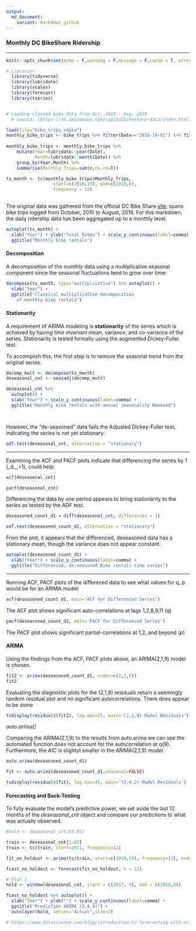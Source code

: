 ```yaml
---
output: 
  md_document:
    variant: markdown_github
---
```


### Monthly DC BikeShare Ridership


***** 

```r
knitr::opts_chunk$set(echo = F,warning = F,message = F,cache = T, error=F, fig.width = 9)

# Libraries
  library(tidyverse)
  library(lubridate)
  library(scales)
  library(forecast)
  library(tseries)


# Loading cleaned bike data from Oct, 2010 - Aug, 2018 
  # source: (https://s3.amazonaws.com/capitalbikeshare-data/index.html)

load(file="bike_trips.rdata")
monthly_bike_trips <- bike_trips %>% filter(Date>="2010-10-01") %>% filter(Date<"2018-09-01")
  
monthly_bike_trips <- monthly_bike_trips %>%
    mutate(Year=lubridate::year(Date),
           Month=lubridate::month(Date)) %>%
    group_by(Year,Month) %>%
    summarise(Monthly_Trips=sum(n,na.rm=T))

ts_month <- ts(monthly_bike_trips$Monthly_Trips,
                  start=c(2010,10), end=c(2018,8), 
                  frequency = 12)
  
```


The original data was gathered from the official DC Bike Share [site](https://s3.amazonaws.com/capitalbikeshare-data/index.html), spans bike trips logged from October, 2010 to August, 2018. For this markdown, the daily ridership data has been aggregated up to a monthly level.



```r
autoplot(ts_month) +
  xlab("Year") + ylab("Total Rides") + scale_y_continuous(label=comma) +
  ggtitle("Monthly bike rentals")

```

#### Decomposition

A decomposition of the monthly data using a multiplicative seasonal component since the seasonal fluctuations tend to grow over time:

```r
decompose(ts_month, type="multiplicative") %>% autoplot() + 
  xlab("Year") +
  ggtitle("Classical multiplicative decomposition
    of monthly bike rentals")

```

#### Stationarity

A requirement of ARIMA modeling is **stationarity** of the series which is achieved by having _time invariant_ mean, variance, and co-variance of the series. Stationarity is tested formally using the augmented Dickey-Fuller test. 

To accomplish this, the first step is to remove the seasonal trend from the original series.

```r

decomp_mult <- decompose(ts_month)
deseasonal_cnt <- seasadj(decomp_mult) 

deseasonal_cnt %>%
  autoplot() + 
  xlab("Year") + scale_y_continuous(label=comma) +
  ggtitle("Monthly bike rentals with annual seasonality Removed")




```

However, the "de-seasoned" data fails the Adjusted Dickey-Fuller test, indicating the series is not yet stationary:

```r

adf.test(deseasonal_cnt, alternative = "stationary") 

```

****

Examining the ACF and PACF plots indicate that differencing the series by 1 (_d__=1), could help:

```r

acf(deseasonal_cnt) 

pacf(deseasonal_cnt)

```


Differencing the data by one period appears to bring stationarity to the series as tested by the ADF test. 

```r
deseasoned_count_d1 = diff(deseasonal_cnt, differences = 1)

adf.test(deseasoned_count_d1, alternative = "stationary") 

```


From the plot, it appears that the differenced, deseasoned data has a stationary mean, though the variance does not appear constant: 

```r
autoplot(deseasoned_count_d1) +
  xlab("Year") + scale_y_continuous(label=comma) +
  ggtitle("Differenced, de-seasoned Bike rentals time series")

```

****

Running ACF, PACF plots of the differeced data to see what values for _q_, _p_ would be for an ARIMA model:

```r

acf(deseasoned_count_d1, main='ACF for Differenced Series')

```

The ACF plot shows significant auto-correlations at lags 1,2,8,9,11 (_q_)

```r

pacf(deseasoned_count_d1, main='PACF for Differenced Series')

```

The PACF plot shows significant partial-correlations at 1,2, and beyond (_p_)


#### ARIMA

Using the findings from the ACF, PACF plots above, an ARIMA(2,1,9) model is chosen. 

```r

fit2 <- arima(deseasoned_count_d1, order=c(2,1,9))
fit2 


```


Evaluating the diagnostic plots for the (2,1,9) residuals return a seemingly random residual plot and no significant autocorrelations. There does appear to be some  

```r
tsdisplay(residuals(fit2), lag.max=15, main='(2,1,9) Model Residuals')
```


_auto.arima()_

Comparing the ARIMA(2,1,9) to the results from auto.arima we can see the automated function does not account for the autocorrelation at q(9). Furthermore, the AIC is slightyl smaller in the ARIMA(2,1,9) model.

```r

auto.arima(deseasoned_count_d1)

fit <- auto.arima(deseasoned_count_d1,seasonal=FALSE) 

tsdisplay(residuals(fit), lag.max=45, main='(2,0,2) Model Residuals')


```



#### Forecasting and Back-Testing

To fully evaluate the model's predictive power, we set aside the last 12 months of the _deseasonal_cnt_ object and compare our predictions to what was actually observed.

```r

#hold <- deseasonal_cnt[84:95]

train <- deseasonal_cnt[1:83]
train <- ts(train, start=2011, frequency=12)

fit_no_holdout <- arima(ts(train, start=c(2010,10), frequency=12), order=c(2,0,9))

fcast_no_holdout <- forecast(fit_no_holdout, h = 12)

# Plot 1
hold <- window(deseasonal_cnt, start = c(2017, 9), end = c(2018,8))

fcast_no_holdout %>% autoplot() +
  xlab("Year") + ylab("") + scale_y_continuous(label=comma) +
  ggtitle("Prediction ARIMA (2,0,9)") +
  autolayer(hold, series="Actual",size=2)

# https://www.datascience.com/blog/introduction-to-forecasting-with-arima-in-r-learn-data-science-tutorials


```






